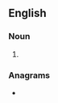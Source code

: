 ==English==

===Noun===
{{head|en|noun plural form}}

# {{plural of|absenter|lang=en}}

===Anagrams===
* {{anagrams|en|a=abeenrsst|steenbras}}